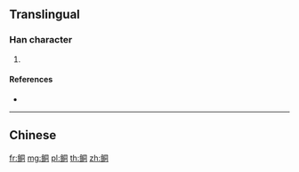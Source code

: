 {{character info/new}}
{{also|鮦}}
==Translingual==

===Han character===
{{Han char|rn=195|rad=鱼|as=06|sn=14|four=|canj=NMBMR}}

# {{defn|Han|sort=鱼06}}

====References====
* {{Han ref|kx=1480.511|hdz=74686.120|uh=9C96|ud=40086}}

----

==Chinese==
{{zh-see|鮦}}

[[fr:鲖]]
[[mg:鲖]]
[[pl:鲖]]
[[th:鲖]]
[[zh:鲖]]